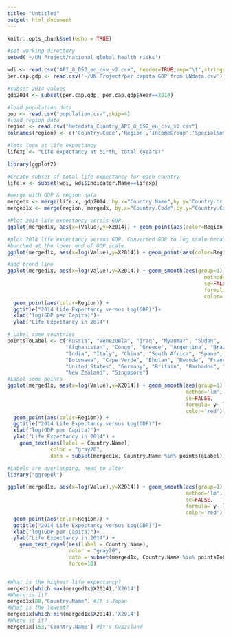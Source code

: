 ---
title: "Untitled"
output: html_document
---

```{r setup, include=FALSE}
knitr::opts_chunk$set(echo = TRUE)
```

```{r}
#set working directory
setwd('~/UN Project/national global health risks')

wdi <- read.csv("API_8_DS2_en_csv_v2.csv", header=TRUE,sep="\t",stringsAsFactors = TRUE)
per.cap.gdp <- read.csv('~/UN Project/per capita GDP from UNdata.csv')

#subset 2014 values
gdp2014 <- subset(per.cap.gdp, per.cap.gdp$Year==2014)

#load population data
pop <- read.csv("population.csv",skip=4)
#load region data
region <- read.csv("Metadata_Country_API_8_DS2_en_csv_v2.csv")
colnames(region) <- c('Country.Code','Region','IncomeGroup','SpecialNotes','TableName')

#lets look at life expectancy
lifexp <- "Life expectancy at birth, total (years)"

library(ggplot2)

#Create subset of total life expectancy for each country
life.x <- subset(wdi, wdi$Indicator.Name==lifexp)

#merge with GDP & region data
mergedx <- merge(life.x, gdp2014, by.x="Country.Name",by.y="Country.or.Area")
merged1x <- merge(region, mergedx, by.x="Country.Code",by.y="Country.Code")

#Plot 2014 life expectancy versis GDP. 
ggplot(merged1x, aes(x=(Value),y=X2014)) + geom_point(aes(color=Region))

#plot 2014 life expectancy versus GDP. Converted GDP to log scale because most points were
#bunched at the lower end of GDP scale.
ggplot(merged1x, aes(x=log(Value),y=X2014)) + geom_point(aes(color=Region))

#add trend line
ggplot(merged1x, aes(x=log(Value),y=X2014)) + geom_smooth(aes(group=1), 
                                                                method='lm',
                                                                se=FALSE,
                                                                formula= y~ log(x),
                                                                color='red') +
  geom_point(aes(color=Region)) +
  ggtitle("2014 Life Expectancy versus Log(GDP)")+
  xlab("log(GDP per Capita)")+
  ylab("Life Expectancy in 2014") 

# Label some countries
pointsToLabel <- c("Russia", "Venezuela", "Iraq", "Myanmar", "Sudan",
                   "Afghanistan", "Congo", "Greece", "Argentina", "Brazil",
                   "India", "Italy", "China", "South Africa", "Spane",
                   "Botswana", "Cape Verde", "Bhutan", "Rwanda", "France",
                   "United States", "Germany", "Britain", "Barbados", "Norway", "Japan",
                   "New Zealand", "Singapore")  
#Label some points
ggplot(merged1x, aes(x=log(Value),y=X2014)) + geom_smooth(aes(group=1), 
                                                          method='lm',
                                                          se=FALSE,
                                                          formula= y~ log(x),
                                                          color='red') +
  geom_point(aes(color=Region)) +
  ggtitle("2014 Life Expectancy versus Log(GDP)")+
  xlab("log(GDP per Capita)")+
  ylab("Life Expectancy in 2014") +
    geom_text(aes(label = Country.Name),
              color = "gray20",
              data = subset(merged1x, Country.Name %in% pointsToLabel))

#Labels are overlapping, need to alter
library("ggrepel")

ggplot(merged1x, aes(x=log(Value),y=X2014)) + geom_smooth(aes(group=1), 
                                                          method='lm',
                                                          se=FALSE,
                                                          formula= y~ log(x),
                                                          color='red') +
  geom_point(aes(color=Region)) +
  ggtitle("2014 Life Expectancy versus Log(GDP)")+
  xlab("log(GDP per Capita)")+
  ylab("Life Expectancy in 2014") +
    geom_text_repel(aes(label = Country.Name),
                    color = "gray20",
                    data = subset(merged1x, Country.Name %in% pointsToLabel),
                    force=10)


#What is the highest life expectancy? 
merged1x[which.max(merged1x$X2014),'X2014']
#Where is it?
merged1x[80,"Country.Name"] #It's Japan
#What is the lowest?
merged1x[which.min(merged1x$X2014),'X2014']
#Where is it?
merged1x[153,'Country.Name'] #It's Swaziland

```


